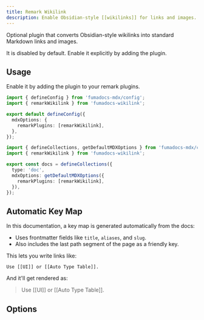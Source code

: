 ```yaml
---
title: Remark Wikilink
description: Enable Obsidian-style [[wikilinks]] for links and images.
---
```


Optional plugin that converts Obsidian-style wikilinks into standard Markdown links and images.

It is disabled by default. Enable it explicitly by adding the plugin.

## Usage

Enable it by adding the plugin to your remark plugins.

```ts title="Fumadocs MDX" tab="Global Config"
import { defineConfig } from 'fumadocs-mdx/config';
import { remarkWikilink } from 'fumadocs-wikilink';

export default defineConfig({
  mdxOptions: {
    remarkPlugins: [remarkWikilink],
  },
});
```

```ts title="Fumadocs MDX" tab="Collection Config"
import { defineCollections, getDefaultMDXOptions } from 'fumadocs-mdx/config';
import { remarkWikilink } from 'fumadocs-wikilink';

export const docs = defineCollections({
  type: 'doc',
  mdxOptions: getDefaultMDXOptions({
    remarkPlugins: [remarkWikilink],
  }),
});
```

## Automatic Key Map

In this documentation, a key map is generated automatically from the docs:

- Uses frontmatter fields like `title`, `aliases`, and `slug`.
- Also includes the last path segment of the page as a friendly key.

This lets you write links like:

```mdx
Use [[UI]] or [[Auto Type Table]].
```

And it'll get rendered as:

> Use [[UI]] or [[Auto Type Table]].

## Options

<AutoTypeTable path="./content/docs/headless/props.ts" name="RemarkWikilinkOptions" />
